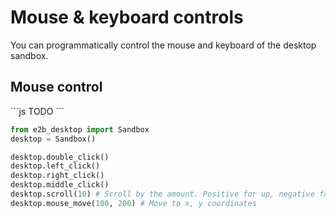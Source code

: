 # Mouse & keyboard controls

You can programmatically control the mouse and keyboard of the desktop sandbox.

## Mouse control

<CodeGroup>
```js
TODO
```

```python
from e2b_desktop import Sandbox
desktop = Sandbox()

desktop.double_click()
desktop.left_click()
desktop.right_click()
desktop.middle_click()
desktop.scroll(10) # Scroll by the amount. Positive for up, negative for down.
desktop.mouse_move(100, 200) # Move to x, y coordinates
```
</CodeGroup>
